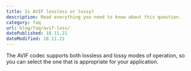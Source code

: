```yaml
---
title: Is AVIF lossless or lossy?
description: Read everything you need to know about this question.
category: faq
url: blog/faq/avif-loss/
datePublished: 18.11.21
dateModified: 18.11.21
---
```


The AVIF codec supports both lossless and lossy modes of operation, so you can select the one that is appropriate for your application.
